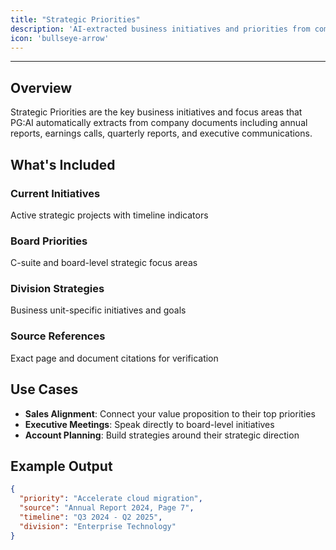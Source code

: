 ```yaml
---
title: "Strategic Priorities"
description: 'AI-extracted business initiatives and priorities from company documents'
icon: 'bullseye-arrow'
---
```

---

## Overview

Strategic Priorities are the key business initiatives and focus areas that PG:AI automatically extracts from company documents including annual reports, earnings calls, quarterly reports, and executive communications.

## What's Included

<CardGroup cols={2}>
  <Card>
    <h3>Current Initiatives</h3>
    Active strategic projects with timeline indicators
  </Card>
  <Card>
    <h3>Board Priorities</h3>
    C-suite and board-level strategic focus areas
  </Card>
  <Card>
    <h3>Division Strategies</h3>
    Business unit-specific initiatives and goals
  </Card>
  <Card>
    <h3>Source References</h3>
    Exact page and document citations for verification
  </Card>
</CardGroup>

## Use Cases

- **Sales Alignment**: Connect your value proposition to their top priorities
- **Executive Meetings**: Speak directly to board-level initiatives
- **Account Planning**: Build strategies around their strategic direction

## Example Output

```json
{
  "priority": "Accelerate cloud migration",
  "source": "Annual Report 2024, Page 7",
  "timeline": "Q3 2024 - Q2 2025",
  "division": "Enterprise Technology"
}